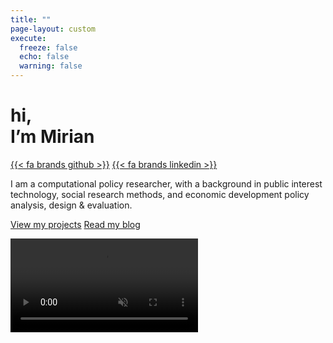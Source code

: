 ```yaml
---
title: ""
page-layout: custom
execute: 
  freeze: false
  echo: false
  warning: false
---
```


<style>
/* CSS specific to the index.html page */
.navbar-container {
    position: absolute;
    top: 0;
    width: 100%;
    background: transparent !important;
    display: flex;
    justify-content: space-between;
    padding: 20px;
    box-sizing: border-box; 
    color: white;
}

.navbar-container a {
    color: white; /* Adjust as needed */
    text-decoration: none;
    padding: 10px;
}

</style>

<div id="container">
<div id="left-column">
<div class="inner-wrap">
<div class="header-links">
<h1 id="hero-text">hi, <br> I'm Mirian</h1>
<a href="https://github.com/mirianlima" title="github" target="_blank" rel="noopener">{{< fa brands github >}}</a>
<a href="https://www.linkedin.com/in/mspencerlima" title="LinkedIn" target="_blank" rel="noopener">{{< fa brands linkedin >}}</a>
</div>
<p id="description-text">I am a computational policy researcher, with a background in public interest technology, social research methods, and economic development policy analysis, design & evaluation.</p>
<div id="buttons">
<a href="#" class="btn">View my projects</a>
<a href="#" class="btn">Read my blog</a>
</div>
</div>
</div>
<div id="right-column">
<video autoplay muted loop preload="true" webkit-playsinline playsinline>
<source src="assets/innovator-web.mp4" type="video/mp4"> Your browser does not support the video tag.
</video>
</div>
</div>

